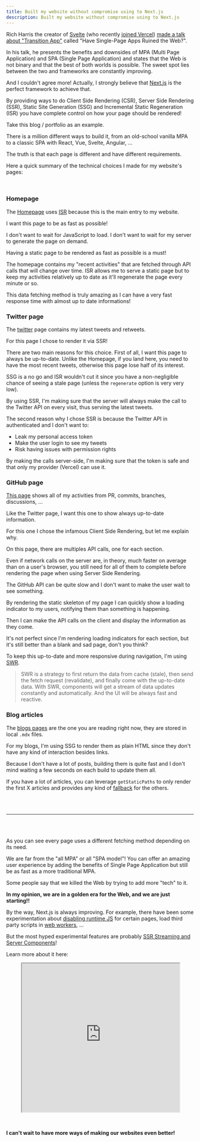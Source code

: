 ```yaml
---
title: Built my website without compromise using to Next.js
description: Built my website without compromise using to Next.js
---
```


Rich Harris the creator of [Svelte](https://svelte.dev/)
(who recently [joined Vercel](https://twitter.com/Rich_Harris/status/1458822051263823875)) [made a talk about "Transition App"](https://www.youtube.com/watch?v=860d8usGC0o)
called "Have Single-Page Apps Ruined the Web?".

In his talk, he presents the benefits and downsides of MPA (Multi Page Application) and SPA (Single Page Application)
and states that the Web is not binary and that the best of both worlds is possible.
The sweet spot lies between the two and frameworks are constantly improving.

And I couldn't agree more! Actually, I strongly believe that [Next.js](https://nextjs.org/) is the perfect framework to achieve that.

By providing ways to do Client Side Rendering (CSR), Server Side Rendering (SSR), Static Site Generation (SSG) and Incremental Static Regeneration (ISR)
you have complete control on how your page should be rendered!

Take this blog / portfolio as an example.

There is a million different ways to build it, from an old-school vanilla MPA to a classic SPA with React, Vue, Svelte, Angular, ...

The truth is that each page is different and have different requirements.

Here a quick summary of the technical choices I made for my website's pages:

<br />

### Homepage

The [Homepage](/) uses [ISR](https://vercel.com/docs/concepts/next.js/incremental-static-regeneration) because this is the main entry to my website.

I want this page to be as fast as possible!

I don't want to wait for JavaScript to load. I don't want to wait for my server to generate the page on demand.

Having a static page to be rendered as fast as possible is a must!

The homepage contains my "recent activities" that are fetched through API calls that will change over time.
ISR allows me to serve a static page but to keep my activities relatively up to date as it'll regenerate the page every minute or so.

This data fetching method is truly amazing as I can have a very fast response time with almost up to date informations!

### Twitter page

The [twitter](/twitter) page contains my latest tweets and retweets.

For this page I chose to render it via SSR!

There are two main reasons for this choice.
First of all, I want this page to always be up-to-date. Unlike the Homepage, if you land here, you need to have the most recent tweets,
otherwise this page lose half of its interest.

SSG is a no go and ISR wouldn't cut it since you have a non-negligible chance of seeing a stale page (unless the `regenerate` option is very very low).

By using SSR, I'm making sure that the server will always make the call to the Twitter API on every visit, thus serving the latest tweets.

The second reason why I chose SSR is because the Twitter API in authenticated and I don't want to:

- Leak my personal access token
- Make the user login to see my tweets
- Risk having issues with permission rights

By making the calls server-side, I'm making sure that the token is safe and that only my provider (Vercel) can use it.

### GitHub page

[This page](/github) shows all of my activities from PR, commits, branches, discussions, ...

Like the Twitter page, I want this one to show always up-to-date information.

For this one I chose the infamous Client Side Rendering, but let me explain why.

On this page, there are multiples API calls, one for each section.

Even if network calls on the server are, in theory, much faster on average than on a user's browser,
you still need for all of them to complete before rendering the page when using Server Side Rendering.

The GitHub API can be quite slow and I don't want to make the user wait to see something.

By rendering the static skeleton of my page I can quickly show a loading indicator to my users, notifying them than something is happening.

Then I can make the API calls on the client and display the information as they come.

It's not perfect since I'm rendering loading indicators for each section, but it's still better than a blank and sad page, don't you think?

To keep this up-to-date and more responsive during navigation, I'm using [SWR](https://swr.vercel.app/).

> SWR is a strategy to first return the data from cache (stale), then send the fetch request (revalidate), and finally come with the up-to-date data.
> With SWR, components will get a stream of data updates constantly and automatically.
> And the UI will be always fast and reactive.

### Blog articles

The [blogs pages](/blog) are the one you are reading right now, they are stored in local `.mdx` files.

For my blogs, I'm using SSG to render them as plain HTML since they don't have any kind of interaction besides links.

Because I don't have a lot of posts, building them is quite fast and I don't mind waiting a few seconds on each build to update them all.

If you have a lot of articles, you can leverage `getStaticPaths` to only render the first X articles
and provides any kind of [fallback](https://nextjs.org/docs/basic-features/data-fetching#the-fallback-key-required) for the others.

<br />
<br />

---

<br />
<br />

As you can see every page uses a different fetching method depending on its need.

We are far from the "all MPA" or all "SPA model"! You can offer an amazing user experience by adding the benefits of
Single Page Application but still be as fast as a more traditional MPA.

Some people say that we killed the Web by trying to add more "tech" to it.

**In my opinion, we are in a golden era for the Web, and we are just starting!!**

By the way, Next.js is always improving. For example, there have been some experimentation about [disabling runtime JS](https://github.com/vercel/next.js/pull/11949) for certain pages,
load third party scripts in [web workers](https://github.com/vercel/next.js/discussions/31517), ...

But the most hyped experimental features are probably [SSR Streaming and Server Components](https://nextjs.org/docs/advanced-features/react-18)!

Learn more about it here:

<figure>
  <iframe
    width="100%"
    height="400px%"
    src="https://www.youtube.com/embed/TQQPAU21ZUw"
    allowFullScreen
  ></iframe>
</figure>

<br />

**I can't wait to have more ways of making our websites even better!**
